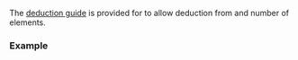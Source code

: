 {{title|deduction guides for {{tt|std::ranges::stride_view}}}}
{{cpp/ranges/stride_view/navbar}}
{{ddcl|header=ranges|since=c++23|
template&lt; class R &gt;
stride_view( R&amp;&amp;, ranges::range_difference_t&lt;R&gt; ) -&gt; stride_view&lt;views::all_t&lt;R&gt;&gt;;
}}

The [[cpp/language/class template argument deduction|deduction guide]] is provided for {{lc|std::ranges::stride_view}} to allow deduction from {{lconcept|range}} and number of elements.

===Example===
{{example
|code=
|output=
}}

{{langlinks|de|es|ja|ru|zh}}
